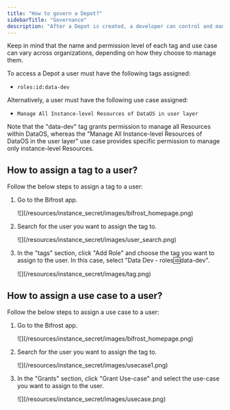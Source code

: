 ```yaml
---
title: "How to govern a Depot?"
sidebarTitle: "Governance"
description: "After a Depot is created, a developer can control and manage access to it."
---
```


<Tip>
  Keep in mind that the name and permission level of each tag and use case can vary across organizations, depending on how they choose to manage them.
</Tip>

To access a Depot a user must have the following tags assigned:

* `roles:id:data-dev`

Alternatively,  a user must have the following use case assigned:

* `Manage All Instance-level Resources of DataOS in user layer`

<Warning>
  Note that the "data-dev" tag grants permission to manage all Resources within DataOS, whereas the "Manage All Instance-level Resources of DataOS in the user layer" use case provides specific permission to manage only instance-level Resources.
</Warning>

## How to assign a tag to a user?

Follow the below steps to assign a tag to a user:

1. Go to the Bifrost app.

    <Frame as="div">
      ![](/resources/instance_secret/images/bifrost_homepage.png)
    </Frame>

1. Search for the user you want to assign the tag to.

    <Frame as="div">
      ![](/resources/instance_secret/images/user_search.png)
    </Frame>

1. In the "tags" section, click "Add Role" and choose the tag you want to assign to the user. In this case, select "Data Dev - roles:id:data-dev".


    <Frame as="div">
      ![](/resources/instance_secret/images/tag.png)
    </Frame>

## How to assign a use case to a user?

Follow the below steps to assign a use case to a user:

1. Go to the Bifrost app.

    <Frame as="div">
      ![](/resources/instance_secret/images/bifrost_homepage.png)
    </Frame>

1. Search for the user you want to assign the tag to. 

    <Frame as="div">
      ![](/resources/instance_secret/images/usecase1.png)
    </Frame>

1. In the "Grants" section,  click "Grant Use-case" and select the use-case you want to assign to the user.


    <Frame as="div">
      ![](/resources/instance_secret/images/usecase.png)
    </Frame>
